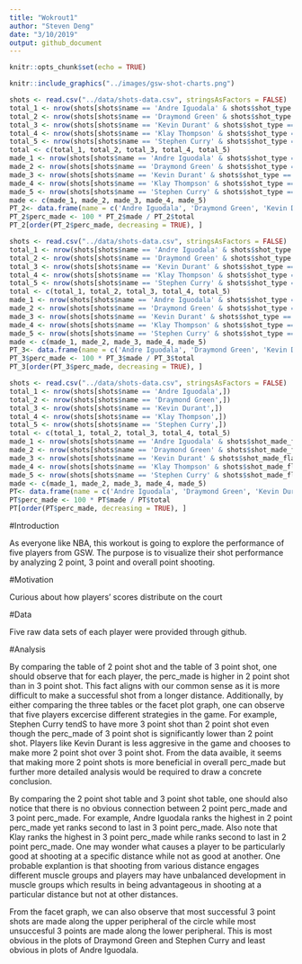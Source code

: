 ```yaml
---
title: "Wokrout1"
author: "Steven Deng"
date: "3/10/2019"
output: github_document
---
```


```r
knitr::opts_chunk$set(echo = TRUE)
```

```r
knitr::include_graphics("../images/gsw-shot-charts.png")
```

```r
shots <- read.csv("../data/shots-data.csv", stringsAsFactors = FALSE)
total_1 <- nrow(shots[shots$name == 'Andre Iguodala' & shots$shot_type == "2PT Field Goal",])
total_2 <- nrow(shots[shots$name == 'Draymond Green' & shots$shot_type == "2PT Field Goal",])
total_3 <- nrow(shots[shots$name == 'Kevin Durant' & shots$shot_type == "2PT Field Goal",])
total_4 <- nrow(shots[shots$name == 'Klay Thompson' & shots$shot_type == "2PT Field Goal",])
total_5 <- nrow(shots[shots$name == 'Stephen Curry' & shots$shot_type == "2PT Field Goal",])
total <- c(total_1, total_2, total_3, total_4, total_5)
made_1 <- nrow(shots[shots$name == 'Andre Iguodala' & shots$shot_type == "2PT Field Goal" & shots$shot_made_flag == "shot_yes",])
made_2 <- nrow(shots[shots$name == 'Draymond Green' & shots$shot_type == "2PT Field Goal" & shots$shot_made_flag == "shot_yes",])
made_3 <- nrow(shots[shots$name == 'Kevin Durant' & shots$shot_type == "2PT Field Goal" & shots$shot_made_flag == "shot_yes",])
made_4 <- nrow(shots[shots$name == 'Klay Thompson' & shots$shot_type == "2PT Field Goal" & shots$shot_made_flag == "shot_yes",])
made_5 <- nrow(shots[shots$name == 'Stephen Curry' & shots$shot_type == "2PT Field Goal" & shots$shot_made_flag == "shot_yes",])
made <- c(made_1, made_2, made_3, made_4, made_5)
PT_2<- data.frame(name = c('Andre Iguodala', 'Draymond Green', 'Kevin Durant', 'Klay Thompson', 'Stephen Curry'), total = total, made = made)
PT_2$perc_made <- 100 * PT_2$made / PT_2$total
PT_2[order(PT_2$perc_made, decreasing = TRUE), ]
```

```r
shots <- read.csv("../data/shots-data.csv", stringsAsFactors = FALSE)
total_1 <- nrow(shots[shots$name == 'Andre Iguodala' & shots$shot_type == "3PT Field Goal",])
total_2 <- nrow(shots[shots$name == 'Draymond Green' & shots$shot_type == "3PT Field Goal",])
total_3 <- nrow(shots[shots$name == 'Kevin Durant' & shots$shot_type == "3PT Field Goal",])
total_4 <- nrow(shots[shots$name == 'Klay Thompson' & shots$shot_type == "3PT Field Goal",])
total_5 <- nrow(shots[shots$name == 'Stephen Curry' & shots$shot_type == "3PT Field Goal",])
total <- c(total_1, total_2, total_3, total_4, total_5)
made_1 <- nrow(shots[shots$name == 'Andre Iguodala' & shots$shot_type == "3PT Field Goal" & shots$shot_made_flag == "shot_yes",])
made_2 <- nrow(shots[shots$name == 'Draymond Green' & shots$shot_type == "3PT Field Goal" & shots$shot_made_flag == "shot_yes",])
made_3 <- nrow(shots[shots$name == 'Kevin Durant' & shots$shot_type == "3PT Field Goal" & shots$shot_made_flag == "shot_yes",])
made_4 <- nrow(shots[shots$name == 'Klay Thompson' & shots$shot_type == "3PT Field Goal" & shots$shot_made_flag == "shot_yes",])
made_5 <- nrow(shots[shots$name == 'Stephen Curry' & shots$shot_type == "3PT Field Goal" & shots$shot_made_flag == "shot_yes",])
made <- c(made_1, made_2, made_3, made_4, made_5)
PT_3<- data.frame(name = c('Andre Iguodala', 'Draymond Green', 'Kevin Durant', 'Klay Thompson', 'Stephen Curry'), total = total, made = made)
PT_3$perc_made <- 100 * PT_3$made / PT_3$total
PT_3[order(PT_3$perc_made, decreasing = TRUE), ]
```

```r
shots <- read.csv("../data/shots-data.csv", stringsAsFactors = FALSE)
total_1 <- nrow(shots[shots$name == 'Andre Iguodala',])
total_2 <- nrow(shots[shots$name == 'Draymond Green',])
total_3 <- nrow(shots[shots$name == 'Kevin Durant',])
total_4 <- nrow(shots[shots$name == 'Klay Thompson',])
total_5 <- nrow(shots[shots$name == 'Stephen Curry',])
total <- c(total_1, total_2, total_3, total_4, total_5)
made_1 <- nrow(shots[shots$name == 'Andre Iguodala' & shots$shot_made_flag == "shot_yes",])
made_2 <- nrow(shots[shots$name == 'Draymond Green' & shots$shot_made_flag == "shot_yes",])
made_3 <- nrow(shots[shots$name == 'Kevin Durant' & shots$shot_made_flag == "shot_yes",])
made_4 <- nrow(shots[shots$name == 'Klay Thompson' & shots$shot_made_flag == "shot_yes",])
made_5 <- nrow(shots[shots$name == 'Stephen Curry' & shots$shot_made_flag == "shot_yes",])
made <- c(made_1, made_2, made_3, made_4, made_5)
PT<- data.frame(name = c('Andre Iguodala', 'Draymond Green', 'Kevin Durant', 'Klay Thompson', 'Stephen Curry'), total = total, made = made)
PT$perc_made <- 100 * PT$made / PT$total
PT[order(PT$perc_made, decreasing = TRUE), ]
```
#Introduction

As everyone like NBA, this workout is going to explore the performance of five players from GSW. The purpose is to visualize their shot performance by analyzing 2 point, 3 point and overall point shooting.

#Motivation

Curious about how players' scores distribute on the court

#Data

Five raw data sets of each player were provided through github. 

#Analysis

  By comparing the table of 2 point shot and the table of 3 point shot, one should observe that for each player, the perc_made is higher in 2 point shot than in 3 point shot. This fact aligns with our common sense as it is more difficult to make a successful shot from a longer distance. Additionally, by either comparing the three tables or the facet plot graph, one can observe that five players excercise different strategies in the game. For example, Stephen Curry tendS to have more 3 point shot than 2 point shot even though the perc_made of 3 point shot is significantly lower than 2 point shot. Players like Kevin Durant is less aggresive in the game and chooses to make more 2 point shot over 3 point shot. From the data avaible, it seems that making more 2 point shots is more beneficial in overall perc_made but further more detailed analysis would be required to draw a concrete conclusion. 
  
  By comparing the 2 point shot table and 3 point shot table, one should also notice that there is no obvious connection between 2 point perc_made and 3 point perc_made. For example, Andre Iguodala ranks the highest in 2 point perc_made yet ranks second to last in 3 point perc_made. Also note that Klay ranks the highest in 3 point perc_made while ranks second to last in 2 point perc_made. One may wonder what causes a player to be particularly good at shooting at a specific distance while not as good at another. One probable explantion is that shooting from various distance engages different muscle groups and players may have unbalanced development in  muscle groups which results in being advantageous in shooting at a particular distance but not at other distances. 
  
  From the facet graph, we can also observe that most successful 3 point shots are made along the upper peripheral of the circle while most unsuccesful 3 points are made along the lower peripheral. This is most obvious in the plots of Draymond Green and Stephen Curry and least obvious in plots of Andre Iguodala. 